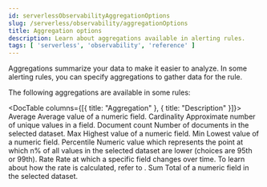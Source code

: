 ```yaml
---
id: serverlessObservabilityAggregationOptions
slug: /serverless/observability/aggregationOptions
title: Aggregation options
description: Learn about aggregations available in alerting rules.
tags: [ 'serverless', 'observability', 'reference' ]
---
```


<p><DocBadge template="technical preview" /></p>

Aggregations summarize your data to make it easier to analyze.
In some alerting rules, you can specify aggregations to gather data for the rule.

The following aggregations are available in some rules:

<DocTable columns={[{ title: "Aggregation" }, { title: "Description" }]}>
    <DocRow>
        <DocCell>Average</DocCell>
        <DocCell>Average value of a numeric field.</DocCell>
    </DocRow>
    <DocRow>
        <DocCell>Cardinality</DocCell>
        <DocCell>Approximate number of unique values in a field.</DocCell>
    </DocRow>
    <DocRow>
        <DocCell>Document count</DocCell>
        <DocCell>Number of documents in the selected dataset.</DocCell>
    </DocRow>
    <DocRow>
        <DocCell>Max</DocCell>
        <DocCell>Highest value of a numeric field.</DocCell>
    </DocRow>
    <DocRow>
        <DocCell>Min</DocCell>
        <DocCell>Lowest value of a numeric field.</DocCell>
    </DocRow>
    <DocRow>
        <DocCell>Percentile</DocCell>
        <DocCell>Numeric value which represents the point at which n% of all values in the selected dataset are lower (choices are 95th or 99th).</DocCell>
    </DocRow>
    <DocRow>
        <DocCell>Rate</DocCell>
        <DocCell>Rate at which a specific field changes over time. To learn about how the rate is calculated, refer to <DocLink id="serverlessObservabilityRateAggregation" />.</DocCell>
    </DocRow>
    <DocRow>
        <DocCell>Sum</DocCell>
        <DocCell>Total of a numeric field in the selected dataset.</DocCell>
    </DocRow>
</DocTable>
